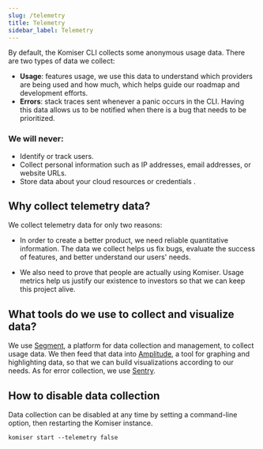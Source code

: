 ```yaml
---
slug: /telemetry
title: Telemetry
sidebar_label: Telemetry
---
```


By default, the Komiser CLI collects some anonymous usage data. There are two types of data we collect:
- **Usage**: features usage, we use this data to understand which providers are being used and how much, which helps guide our roadmap and development efforts.
- **Errors**: stack traces sent whenever a panic occurs in the CLI. Having this data allows us to be notified when there is a bug that needs to be prioritized.

### We will never:

- Identify or track users.
- Collect personal information such as IP addresses, email addresses, or website URLs.
- Store data about your cloud resources or credentials .

## Why collect telemetry data?

We collect telemetry data for only two reasons: 

- In order to create a better product, we need reliable quantitative information. The data we collect helps us fix bugs, evaluate the success of features, and better understand our users' needs.

- We also need to prove that people are actually using Komiser. Usage metrics help us justify our existence to investors so that we can keep this project alive.

## What tools do we use to collect and visualize data?

We use [Segment](https://segment.com/), a platform for data collection and management, to collect usage data. We then feed that data into [Amplitude](https://amplitude.com/), a tool for graphing and highlighting data, so that we can build visualizations according to our needs. As for error collection, we use [Sentry](https://sentry.io/).

## How to disable data collection

Data collection can be disabled at any time by setting a command-line option, then restarting the Komiser instance.

```
komiser start --telemetry false
```